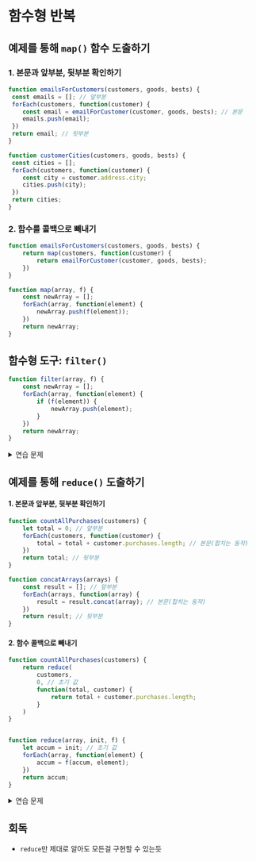 # 함수형 반복

## 예제를 통해 `map()` 함수 도출하기


### 1. 본문과 앞부분, 뒷부분 확인하기

```js
function emailsForCustomers(customers, goods, bests) {
 const emails = []; // 앞부분
 forEach(customers, function(customer) {
    const email = emailForCustomer(customer, goods, bests); // 본문
    emails.push(email);
 })
 return email; // 뒷부분
}

function customerCities(customers, goods, bests) {
 const cities = [];
 forEach(customers, function(customer) {
    const city = customer.address.city;
    cities.push(city);
 })
 return cities;
}
```



### 2. 함수를 콜백으로 빼내기

```js
function emailsForCustomers(customers, goods, bests) {
    return map(customers, function(customer) {
        return emailForCustomer(customer, goods, bests);
    })
}

function map(array, f) {
    const newArray = [];
    forEach(array, function(element) {
        newArray.push(f(element));
    })
    return newArray;
}
```

## 함수형 도구: `filter()`

```js
function filter(array, f) {
    const newArray = [];
    forEach(array, function(element) {
        if (f(element)) {
            newArray.push(element);
        }
    })
    return newArray;
}
```

<details>
    <summary>연습 문제</summary>

### `map()` 을 사용해 필요한 객체가 들어있는 배열을 만들어라


- 주어진것
  - 모든 고객 배열인 customers
  - 필요한 데이터는 firstName, lastName, address

```js
map(customers, function(customer) {
        return {
            firstName: customer.firstName,
            lastName: customer.lastName,
            address: customer.address
        }
    }
)
```


### `filter()`를 사용해봐라

- 주어진것
  - 전체 고객 배열인 customers
  - 고객 아이디가 들어 있는 customer.id
  - 나머지 연산자 x % 3 === 0 

```js
const testGroup = filter(customers, function(customer) {
    return customer.id % 3 === 0;
})

const nonTestGroup = filter(customers, function(customer) {
    return customer.id % 3 !== 0;
})

```

</details>



## 예제를 통해 `reduce()` 도출하기


#### 1. 본문과 앞부분, 뒷부분 확인하기
```js
function countAllPurchases(customers) { 
    let total = 0; // 앞부분
    forEach(customers, function(customer) {
        total = total + customer.purchases.length; // 본문(합치는 동작)
    })
    return total; // 뒷부분
}

function concatArrays(arrays) {
    const result = []; // 앞부분
    forEach(arrays, function(array) {
        result = result.concat(array); // 본문(합치는 동작)
    })
    return result; // 뒷부분
}
```


#### 2. 함수 콜백으로 빼내기

```js
function countAllPurchases(customers) {
    return reduce(
        customers,
        0, // 초기 값
        function(total, customer) {
            return total + customer.purchases.length;
        }
    )
}


function reduce(array, init, f) {
    let accum = init; // 초기 값
    forEach(array, function(element) {
        accum = f(accum, element);
    })
    return accum;
}
```



<details>
    <summary>연습 문제</summary>

### `reduce()` 활용

```js
// 배열에 있는 모든 수를 더하기
function sum(numbers) {
    return reduce(
        numbers, 
        0,
        function(total, number){
            return total + number;
        })
}

// 배열에 있는 모든 수를 곱하기
function product(numbers) {
    return reduce(
        numbers, 
        1,
        function(total, number){
            return total * number;
        })
}
```


### 배열에 있는 가장 큰 값과 가장 작은 값을 찾는 함수를 만들어라

- 주어진것
  - 가장 큰 숫자인 `Number.MAX_VALUE`
  - 가장 작은 숫자인 `Number.MIN_VALUE`

```js
// 배열에서 가장 작은 숫자를 리턴
// 빈 배열이라면 `Number.MAX_VALUE` 리턴
function min(numbers) {
    return reduce(
        numbers,
        Number.MAX_VALUE,
        function(m, n) {
            if (m < n) {
                return m;
            } else {
                return n;
            }
        }
    )
}


// 배열에서 가장 큰 숫자를 리턴
// 빈 배열이라면 `Number.MIN_VALUE` 리턴
function min(numbers) {
    return reduce(
        number,
        Number.MIN_VALUE,
        function(m, n) {
            if (m > n) {
                return m;
            } else {
                return n;
            }
        }
    )
}
```


### `reduce()` 로 `map()` 과 `filter()` 만들기

```js
function map(array, f) {
    return redcue(
        array, 
        [],
        function(ret, item) {
            // return ret.concat(f([item]));
            ret.push(f(item));
            return ret;
        }
    )
}

function filter(array, f) [
    return reduce(
        array,
        [],
        function(ret, item) {
            if (f(item)) {
                // return ret.concat([item])
                ret.push(item);
            }
            return ret;
        }
    )
]

```
</details>


## 회독
- `reduce`만 제대로 알아도 모든걸 구현할 수 있는듯